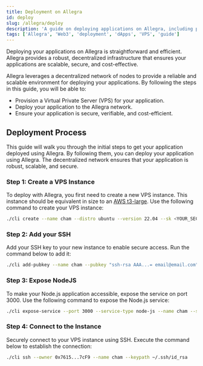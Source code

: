 ```yaml
---
title: Deployment on Allegra
id: deploy
slug: /allegra/deploy
description: 'A guide on deploying applications on Allegra, including provisioning a Virtual Private Server (VPS), deploying applications, and ensuring they are secure, verifiable, and cost-efficient.'
tags: ['Allegra', 'Web3', 'deployment', 'dApps', 'VPS', 'guide']
---
```



Deploying your applications on Allegra is straightforward and efficient. Allegra provides a robust, decentralized infrastructure that ensures your applications are scalable, secure, and cost-effective. 

Allegra leverages a decentralized network of nodes to provide a reliable and scalable environment for deploying your applications. By following the steps in this guide, you will be able to:

- Provision a Virtual Private Server (VPS) for your application.
- Deploy your application to the Allegra network.
- Ensure your application is secure, verifiable, and cost-efficient.

## Deployment Process

This guide will walk you through the initial steps to get your application deployed using Allegra. By following them, you can deploy your application using Allegra. The decentralized network ensures that your application is robust, scalable, and secure.

### Step 1: Create a VPS Instance
To deploy with Allegra, you first need to create a new VPS instance. This instance should be equivalent in size to an [AWS t3-large](https://aws.amazon.com/ec2/instance-types/t3/). Use the following command to create your VPS instance:

```sh
./cli create --name cham --distro ubuntu --version 22.04 --sk <YOUR_SECRET_KEY> --vmtype t3-large
```
### Step 2: Add your SSH
Add your SSH key to your new instance to enable secure access. Run the command below to add it:

```sh
./cli add-pubkey --name cham --pubkey "ssh-rsa AAA...= email@email.com" --sk <YOUR_SECRET_KEY>
```
### Step 3: Expose NodeJS
To make your Node.js application accessible, expose the service on port 3000. Use the following command to expose the Node.js service:

```sh
./cli expose-service --port 3000 --service-type node-js --name cham --sk <YOUR_SECRET_KEY>
```
### Step 4: Connect to the Instance
Securely connect to your VPS instance using SSH. Execute the command below to establish the connection:

```sh
./cli ssh --owner 0x7615...7cF9 --name cham --keypath ~/.ssh/id_rsa
```